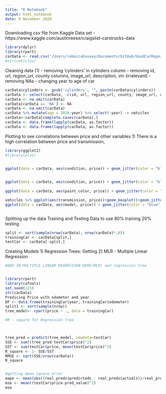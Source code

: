 ```yaml
---
title: "R Notebook"
output: html_notebook
date: 9 November 2020
---
```



Downloading csv file from Kaggle Data set - https://www.kaggle.com/austinreese/craigslist-carstrucks-data

```r
library(dplyr)
library(rpart)
carData <- read.csv("/Users/rebeccahousey/Documents/GitHub/UsedCarRepo/vehicles.csv", header = TRUE, sep = ',' ,na.strings = "", stringsAsFactors = FALSE)
#str(vehicles)

```
Cleaning data (1)
- removing 'cylinders' in cylinders column 
- removing id, url, region_url, county columns, image_url, description, vin (irrelevant)
- removing NAs 
- changing year to age of car

```r
carData$cylinders <- gsub('cylinders', "", paste(carData$cylinders))
carData <- select(carData, -c(id, url, region_url, county, image_url, description, vin, model))
carData <- na.omit(carData)
carData[carData == 'NA'] <- NA
carData <- na.omit(carData)
carData %>% mutate(age = 2020-year) %>% select(-year) -> vehicles
carData<-carData[complete.cases(carData),]
carData <- data.frame(lapply(carData, as.factor))
carData <- data.frame(lapply(carData, as.factor))


```


Plotting to see correlations between price and other variables
1) There is a high correlation between price and transmission, 
```r
library(ggplot2)
#library(plot)


ggplot(data = carData, aes(condition, price)) + geom_jitter(color = "blue", alpha = 0.5) + theme_light() + scale_y_log10()
 

ggplot(data = carData, aes(condition, price)) + geom_jitter(color = "blue", alpha = 0.5) + theme_light() + scale_y_log10()
 
ggplot(data = carData, aes(paint_color, price)) + geom_jitter(color = "blue", alpha = 0.05) + theme_light() + ylim(4000,100000)

vehicles %>% ggplot(aes(transmission, price))+geom_boxplot()+geom_jitter(alpha=0.05)+ ylim(4000,100000)
ggplot(data = carData, aes(model, price)) + geom_jitter(color = "blue", alpha = 0.05) + theme_light() + ylim(4000,100000)



```
Splitting up the data 
Training and Testing Data to use 80% training 20% testing
```r
split <- sort(sample(nrow(carData), nrow(carData)*.8))
trainingCar <- carData[split,]
testCar <- carData[-split,]
```
Creating Models 
1) Regression Trees: Getting 
2) MLR - Multiple Linear Regression
```r
#ADD IN MULTIPLE LINEAR REGRESSION HERE(MLR) and regression tree


library(rpart)
library(caTools)
set.seed(123)
str(carData)
Predicing Price with odometer and year
DF <- data.frame(trainingCar$year, trainingCar$odometer)
split1 <- sort(sample(nrow))
tree_model<- rpart(price ~ ., data = trainingCar)
``` 

```r
#R - square for Regression Tree



tree_pred = predict(tree_model, newdata=testCar)
SSE <- sum((tree_pred-testCar$price)^2)
SST <- sum(testCar$price, mean(testCar$price)^2)
R_square <- 1- SSE/SST
RMSE <- sqrt(SSE/nrow(carData))
R_square


#getting mean square error
mape <- mean(abs((real_preds$predicteds - real_preds$actuals))/real_preds$actuals)
mse <- mean((testCar$price-pred_value)^2)
mse
```






